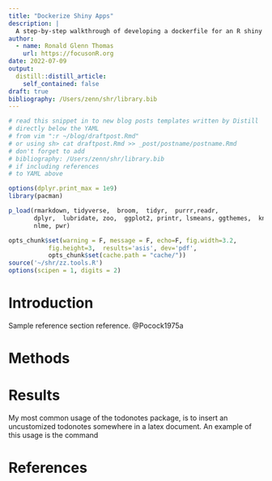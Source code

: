 ```yaml
---
title: "Dockerize Shiny Apps"
description: |
  A step-by-step walkthrough of developing a dockerfile for an R shiny app.
author:
  - name: Ronald Glenn Thomas
    url: https://focusonR.org
date: 2022-07-09
output:
  distill::distill_article:
    self_contained: false
draft: true
bibliography: /Users/zenn/shr/library.bib
---
```





```r

# read this snippet in to new blog posts templates written by Distill
# directly below the YAML
# from vim ":r ~/blog/draftpost.Rmd"
# or using sh> cat draftpost.Rmd >> _post/postname/postname.Rmd
# don't forget to add 
# bibliography: /Users/zenn/shr/library.bib
# if including references
# to YAML above  

options(dplyr.print_max = 1e9)
library(pacman)

p_load(rmarkdown, tidyverse,  broom,  tidyr,  purrr,readr,
       dplyr,  lubridate, zoo,  ggplot2, printr, lsmeans, ggthemes,  knitr,
       nlme, pwr)

opts_chunk$set(warning = F, message = F, echo=F, fig.width=3.2,
	       fig.height=3,  results='asis', dev='pdf',
	       opts_chunk$set(cache.path = "cache/"))
source('~/shr/zz.tools.R')
options(scipen = 1, digits = 2)
```

# Introduction

Sample reference section reference. @Pocock1975a

# Methods

# Results
My most common usage of the todonotes package, is to insert an uncustomized
todonotes somewhere in a latex document. An example of this usage is the command

# References





